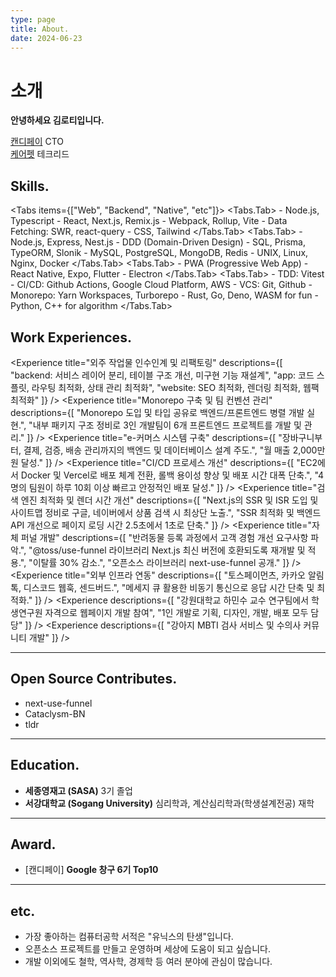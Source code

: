 ```yaml
---
type: page
title: About.
date: 2024-06-23
---
```



# 소개
**안녕하세요 김로티입니다.**

[캔디페이](https://www.candypay.co.kr) CTO<br />
[케어펫](https://www.carepet.io) 테크리드<br />

[//]: # (`tldr`, `@pgkit` 프로젝트 메인테이너입니다.)

<p className="mt-1 flex gap-1.5">
  <a href="mailto:codepsy2001@gmail.com">
    <EmailIcon />
  </a>
  <a href="https://github.com/CodePsy-2001">
    <GithubIcon />
  </a>
</p>

## Skills.
<Tabs items={["Web", "Backend", "Native", "etc"]}>
  <Tabs.Tab>
    - Node.js, Typescript
    - React, Next.js, Remix.js
    - Webpack, Rollup, Vite
    - Data Fetching: SWR, react-query
    - CSS, Tailwind
  </Tabs.Tab>
  <Tabs.Tab>
    - Node.js, Express, Nest.js
    - DDD (Domain-Driven Design)
    - SQL, Prisma, TypeORM, Slonik
    - MySQL, PostgreSQL, MongoDB, Redis
    - UNIX, Linux, Nginx, Docker
  </Tabs.Tab>
  <Tabs.Tab>
    - PWA (Progressive Web App)
    - React Native, Expo, Flutter
    - Electron
  </Tabs.Tab>
  <Tabs.Tab>
    - TDD: Vitest
    - CI/CD: Github Actions, Google Cloud Platform, AWS
    - VCS: Git, Github
    - Monorepo: Yarn Workspaces, Turborepo
    - Rust, Go, Deno, WASM for fun
    - Python, C++ for algorithm
  </Tabs.Tab>
</Tabs>

## Work Experiences.

<Career
  company="캔디페이"
  href="https://www.candypay.co.kr"
  position="CTO"
  period="2024.03 - 현재"
/>
<Experience
  title="외주 작업물 인수인계 및 리팩토링"
  descriptions={[
    "backend: 서비스 레이어 분리, 테이블 구조 개선, 미구현 기능 재설계",
    "app: 코드 스플릿, 라우팅 최적화, 상태 관리 최적화",
    "website: SEO 최적화, 렌더링 최적화, 웹팩 최적화"
  ]}
/>
<Career
  company="케어펫"
  href="https://www.carepet.io"
  position="테크리드"
  period="2022.07 - 2024.02"
/>
<Experience
  title="Monorepo 구축 및 팀 컨벤션 관리"
  descriptions={[
    "Monorepo 도입 및 타입 공유로 백엔드/프론트엔드 병렬 개발 실현.",
    "내부 패키지 구조 정비로 3인 개발팀이 6개 프론트엔드 프로젝트를 개발 및 관리."
  ]}
/>
<Experience
  title="e-커머스 시스템 구축"
  descriptions={[
    "장바구니부터, 결제, 검증, 배송 관리까지의 백엔드 및 데이터베이스 설계 주도.",
    "월 매출 2,000만원 달성."
  ]}
/>
<Experience
  title="CI/CD 프로세스 개선"
  descriptions={[
    "EC2에서 Docker 및 Vercel로 배포 체계 전환, 롤백 용이성 향상 및 배포 시간 대폭 단축.",
    "4명의 팀원이 하루 10회 이상 빠르고 안정적인 배포 달성."
  ]}
/>
<Experience
  title="검색 엔진 최적화 및 렌더 시간 개선"
  descriptions={[
    "Next.js의 SSR 및 ISR 도입 및 사이트맵 정비로 구글, 네이버에서 상품 검색 시 최상단 노출.",
    "SSR 최적화 및 백엔드 API 개선으로 페이지 로딩 시간 2.5초에서 1초로 단축."
  ]}
/>
<Experience
  title="자체 퍼널 개발"
  descriptions={[
    "반려동물 등록 과정에서 고객 경험 개선 요구사항 파악.",
    "@toss/use-funnel 라이브러리 Next.js 최신 버전에 호환되도록 재개발 및 적용.",
    "이탈률 30% 감소.",
    "오픈소스 라이브러리 next-use-funnel 공개."
  ]}
/>
<Experience
  title="외부 인프라 연동"
  descriptions={[
    "토스페이먼츠, 카카오 알림톡, 디스코드 웹훅, 센드버드.",
    "메세지 큐 활용한 비동기 통신으로 응답 시간 단축 및 최적화."
  ]}
/>
<Career
  company="cb-kaar"
  position="학생연구원"
  period="2022.02 - 2022.05"
/>
<Experience
  descriptions={[
    "강원대학교 하민수 교수 연구팀에서 학생연구원 자격으로 웹페이지 개발 참여",
    "1인 개발로 기획, 디자인, 개발, 배포 모두 담당"
  ]}
/>
<Career
  company="원펫"
  position="인턴"
  period="2021.07 - 2021.11"
/>
<Experience
  descriptions={[
    "강아지 MBTI 검사 서비스 및 수의사 커뮤니티 개발"
  ]}
/>

[//]: # (    <Career)

[//]: # (      company="케어펫")

[//]: # (      href="https://www.carepet.io")

[//]: # (      position="테크리드")

[//]: # (      period="2022.07 - 2024.02")

[//]: # (    />)

[//]: # (    <Experience)

[//]: # (      title="'첫 결제' 인스타그램 마케팅 기획 및 진행")

[//]: # (      descriptions={[)

[//]: # (        "초기 churn 낮추고 빠른 서비스 소개 위함.",)

[//]: # (        "타겟 페르소나 설정 및 구체적인 마케팅 방법 실행.",)

[//]: # (        "전환율 5% 달성.")

[//]: # (      ]})

[//]: # (    />)

---

## Open Source Contributes.

- next-use-funnel
- Cataclysm-BN
- tldr

---

## Education.
- **세종영재고 (SASA)** 3기 졸업
- **서강대학교 (Sogang University)** 심리학과, 계산심리학과(학생설계전공) 재학

---

## Award.
- \[캔디페이\] **Google 창구 6기 Top10**

---

## etc.
- 가장 좋아하는 컴퓨터공학 서적은 "유닉스의 탄생"입니다.
- 오픈소스 프로젝트를 만들고 운영하며 세상에 도움이 되고 싶습니다.
- 개발 이외에도 철학, 역사학, 경제학 등 여러 분야에 관심이 많습니다.
